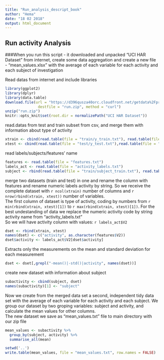 ```yaml
---
title: "Run_analysis_descript_book"
author: "Hema"
date: "18 02 2018"
output: html_document
---
```


## Run activity Analysis

###When you run this script - it downloaded and unpacked "UCI HAR Dataset" from internet, create some data aggregation and create a new file  - "mean_values.xlsx" with the average of each variable for each activity and each subject of investigation  

Read datas from internet and include libraries
```r
library(ggplot2)
library(dplyr)
library(data.table)
download.file(url = "https://d396qusza40orc.cloudfront.net/getdata%2Fprojectfiles%2FUCI%20HAR%20Dataset.zip",
               destfile = "run.zip", method = "curl")
unzip("run.zip")
knitr::opts_knit$set(root.dir = normalizePath("UCI HAR Dataset"))
```



read.datas from test and train subset from csv, and merge them with information about type of activity  
```r
xtrain <- cbind(read.table(file = "train/y_train.txt"), read.table(file = "train/X_train.txt"))
xtest <- cbind(read.table(file = "test/y_test.txt"),read.table(file = "test/X_test.txt"))
```

read labels/subjects/features' name  
```r
features <- read.table(file = "features.txt")
labels_act <- read.table(file = "activity_labels.txt")
subject <- rbind(read.table(file = "train/subject_train.txt"), read.table(file = "test/subject_test.txt"))
```


merge two datasets (train and test) in one and rename the column with features and rename numeric labels activity by string. So we receive the complete dataset with `r ncol(xtrain) ` number of columns and `r nrow(rbind(xtrain, xtest))` number of variables.  
The first column of dataset is type of activity, coding by numbers from `r min(rbind(xtrain, xtest)[1])` to `r max(rbind(xtrain, xtest)[1])`. For the best undestanding of data we replace the numeric activity code by string activity name from "activity_labels.txt"  
So we will have activity column with values:
`r labels_act$V2`  
```r
dset <- rbind(xtrain, xtest)
names(dset) <- c("activity", as.character(features$V2))
dset$activity <- labels_act$V2[dset$activity]
```

Extracts only the measurements on the mean and standard deviation for each measurement  
```r
dset <- dset[,grepl("-mean()|-std()|activity", names(dset))]
```

create new dataset with information about subject  
```r
subactivity <- cbind(subject, dset)
names(subactivity)[1] <- "subject"
```

Now we create from the merged data set a second, independent tidy data set with the average of each variable for each activity and each subject. We group our dataset by two groping variables: subject and activity, and calculate the mean values for other columns.  
The new dataset we save as "mean_values.txt" file to main directory with our zip file  
```r
mean_values <- subactivity %>% 
  group_by(subject, activity) %>% 
  summarise_all(mean)

setwd('..')
write.table(mean_values, file = "mean_values.txt", row.names = FALSE)
```

